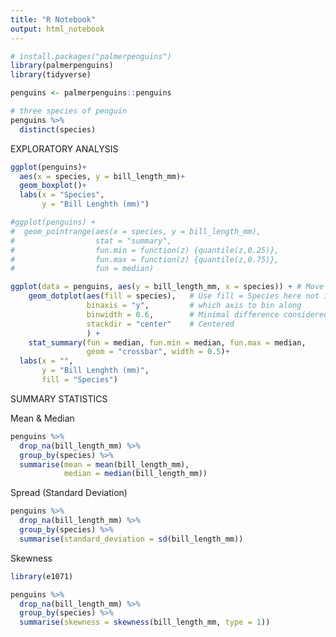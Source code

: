 ```yaml
---
title: "R Notebook"
output: html_notebook
---
```


```r
# install.packages("palmerpenguins")
library(palmerpenguins)
library(tidyverse)

penguins <- palmerpenguins::penguins 
```

```r
# three species of penguin
penguins %>% 
  distinct(species)
```
EXPLORATORY ANALYSIS

```r
ggplot(penguins)+
  aes(x = species, y = bill_length_mm)+
  geom_boxplot()+
  labs(x = "Species",
       y = "Bill Lenghth (mm)")
```

```r
#ggplot(penguins) +
#  geom_pointrange(aes(x = species, y = bill_length_mm),
#                  stat = "summary",
#                  fun.min = function(z) {quantile(z,0.25)},
#                  fun.max = function(z) {quantile(z,0.75)},
#                  fun = median)
```

```r
ggplot(data = penguins, aes(y = bill_length_mm, x = species)) + # Move y and x here so than they can be used in stat_*
    geom_dotplot(aes(fill = species),   # Use fill = Species here not in ggplot()
                 binaxis = "y",         # which axis to bin along
                 binwidth = 0.6,        # Minimal difference considered diffeerent
                 stackdir = "center"    # Centered
                 ) +
    stat_summary(fun = median, fun.min = median, fun.max = median,
                 geom = "crossbar", width = 0.5)+
  labs(x = "",
       y = "Bill Lenghth (mm)",
       fill = "Species")
```

SUMMARY STATISTICS

Mean & Median
```r
penguins %>% 
  drop_na(bill_length_mm) %>% 
  group_by(species) %>% 
  summarise(mean = mean(bill_length_mm), 
            median = median(bill_length_mm))
```
Spread (Standard Deviation)
```r
penguins %>%
  drop_na(bill_length_mm) %>% 
  group_by(species) %>%
  summarise(standard_deviation = sd(bill_length_mm))
```
Skewness
```r
library(e1071)

penguins %>%
  drop_na(bill_length_mm) %>% 
  group_by(species) %>%
  summarise(skewness = skewness(bill_length_mm, type = 1))
```

